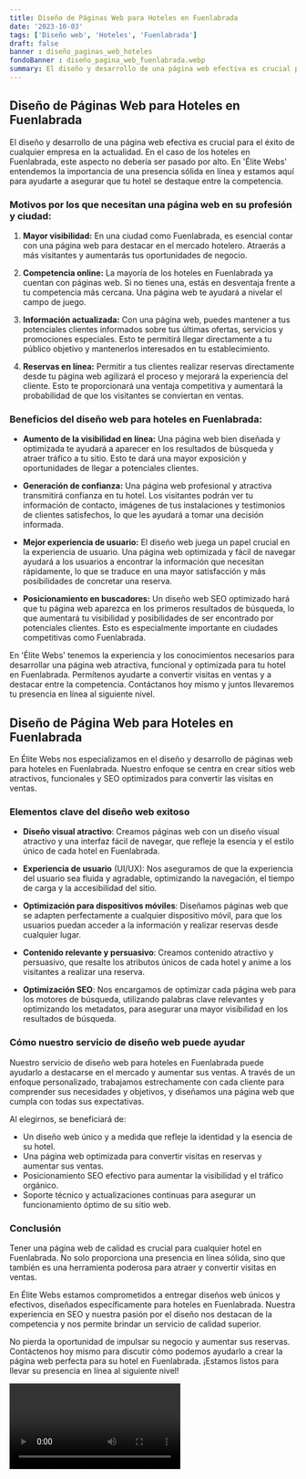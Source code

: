 ```yaml
---
title: Diseño de Páginas Web para Hoteles en Fuenlabrada
date: '2023-10-03'
tags: ['Diseño web', 'Hoteles', 'Fuenlabrada']
draft: false
banner : diseño_paginas_web_hoteles
fondoBanner : diseño_pagina_web_fuenlabrada.webp
summary: El diseño y desarrollo de una página web efectiva es crucial para el éxito de cualquier empresa en la actualidad. En el caso de los hoteles en Fuenlabrada, este aspecto no debería ser pasado por alto. En 'Élite Webs' entendemos la importancia de una presencia sólida en línea y estamos aquí para ayudarte a asegurar que tu hotel se destaque entre la competencia.
---
```


## Diseño de Páginas Web para Hoteles en Fuenlabrada

El diseño y desarrollo de una página web efectiva es crucial para el éxito de cualquier empresa en la actualidad. En el caso de los hoteles en Fuenlabrada, este aspecto no debería ser pasado por alto. En 'Élite Webs' entendemos la importancia de una presencia sólida en línea y estamos aquí para ayudarte a asegurar que tu hotel se destaque entre la competencia.

### Motivos por los que necesitan una página web en su profesión y ciudad:

1. **Mayor visibilidad:** En una ciudad como Fuenlabrada, es esencial contar con una página web para destacar en el mercado hotelero. Atraerás a más visitantes y aumentarás tus oportunidades de negocio.

2. **Competencia online:** La mayoría de los hoteles en Fuenlabrada ya cuentan con páginas web. Si no tienes una, estás en desventaja frente a tu competencia más cercana. Una página web te ayudará a nivelar el campo de juego.

3. **Información actualizada:** Con una página web, puedes mantener a tus potenciales clientes informados sobre tus últimas ofertas, servicios y promociones especiales. Esto te permitirá llegar directamente a tu público objetivo y mantenerlos interesados en tu establecimiento.

4. **Reservas en línea:** Permitir a tus clientes realizar reservas directamente desde tu página web agilizará el proceso y mejorará la experiencia del cliente. Esto te proporcionará una ventaja competitiva y aumentará la probabilidad de que los visitantes se conviertan en ventas.

### Beneficios del diseño web para hoteles en Fuenlabrada:

- **Aumento de la visibilidad en línea:** Una página web bien diseñada y optimizada te ayudará a aparecer en los resultados de búsqueda y atraer tráfico a tu sitio. Esto te dará una mayor exposición y oportunidades de llegar a potenciales clientes.

- **Generación de confianza:** Una página web profesional y atractiva transmitirá confianza en tu hotel. Los visitantes podrán ver tu información de contacto, imágenes de tus instalaciones y testimonios de clientes satisfechos, lo que les ayudará a tomar una decisión informada.

- **Mejor experiencia de usuario:** El diseño web juega un papel crucial en la experiencia de usuario. Una página web optimizada y fácil de navegar ayudará a los usuarios a encontrar la información que necesitan rápidamente, lo que se traduce en una mayor satisfacción y más posibilidades de concretar una reserva.

- **Posicionamiento en buscadores:** Un diseño web SEO optimizado hará que tu página web aparezca en los primeros resultados de búsqueda, lo que aumentará tu visibilidad y posibilidades de ser encontrado por potenciales clientes. Esto es especialmente importante en ciudades competitivas como Fuenlabrada.

En 'Élite Webs' tenemos la experiencia y los conocimientos necesarios para desarrollar una página web atractiva, funcional y optimizada para tu hotel en Fuenlabrada. Permítenos ayudarte a convertir visitas en ventas y a destacar entre la competencia. Contáctanos hoy mismo y juntos llevaremos tu presencia en línea al siguiente nivel.

<GifSeo />

<Cta />

## Diseño de Página Web para Hoteles en Fuenlabrada

En Élite Webs nos especializamos en el diseño y desarrollo de páginas web para hoteles en Fuenlabrada. Nuestro enfoque se centra en crear sitios web atractivos, funcionales y SEO optimizados para convertir las visitas en ventas.

### Elementos clave del diseño web exitoso

- **Diseño visual atractivo**: Creamos páginas web con un diseño visual atractivo y una interfaz fácil de navegar, que refleje la esencia y el estilo único de cada hotel en Fuenlabrada.

- **Experiencia de usuario** (UI/UX): Nos aseguramos de que la experiencia del usuario sea fluida y agradable, optimizando la navegación, el tiempo de carga y la accesibilidad del sitio.

- **Optimización para dispositivos móviles**: Diseñamos páginas web que se adapten perfectamente a cualquier dispositivo móvil, para que los usuarios puedan acceder a la información y realizar reservas desde cualquier lugar.

- **Contenido relevante y persuasivo**: Creamos contenido atractivo y persuasivo, que resalte los atributos únicos de cada hotel y anime a los visitantes a realizar una reserva.

- **Optimización SEO**: Nos encargamos de optimizar cada página web para los motores de búsqueda, utilizando palabras clave relevantes y optimizando los metadatos, para asegurar una mayor visibilidad en los resultados de búsqueda.

### Cómo nuestro servicio de diseño web puede ayudar

Nuestro servicio de diseño web para hoteles en Fuenlabrada puede ayudarlo a destacarse en el mercado y aumentar sus ventas. A través de un enfoque personalizado, trabajamos estrechamente con cada cliente para comprender sus necesidades y objetivos, y diseñamos una página web que cumpla con todas sus expectativas.

Al elegirnos, se beneficiará de:

- Un diseño web único y a medida que refleje la identidad y la esencia de su hotel.
- Una página web optimizada para convertir visitas en reservas y aumentar sus ventas.
- Posicionamiento SEO efectivo para aumentar la visibilidad y el tráfico orgánico.
- Soporte técnico y actualizaciones continuas para asegurar un funcionamiento óptimo de su sitio web.

### Conclusión

Tener una página web de calidad es crucial para cualquier hotel en Fuenlabrada. No solo proporciona una presencia en línea sólida, sino que también es una herramienta poderosa para atraer y convertir visitas en ventas.

En Élite Webs estamos comprometidos a entregar diseños web únicos y efectivos, diseñados específicamente para hoteles en Fuenlabrada. Nuestra experiencia en SEO y nuestra pasión por el diseño nos destacan de la competencia y nos permite brindar un servicio de calidad superior.

No pierda la oportunidad de impulsar su negocio y aumentar sus reservas. Contáctenos hoy mismo para discutir cómo podemos ayudarlo a crear la página web perfecta para su hotel en Fuenlabrada. ¡Estamos listos para llevar su presencia en línea al siguiente nivel!

<Video />

<CtaBot job='Hoteles' city='Fuenlabrada'/>

<Gmaps query='Fuenlabrada+españa+maps' />